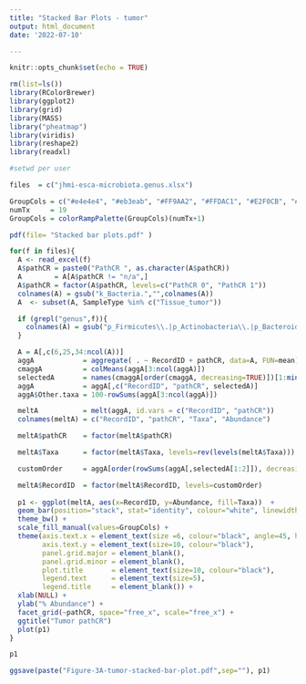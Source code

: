 ```yaml
---
title: "Stacked Bar Plots - tumor"
output: html_document
date: '2022-07-10'

---
```


```r
knitr::opts_chunk$set(echo = TRUE)
```

```r
rm(list=ls())
library(RColorBrewer)
library(ggplot2)
library(grid)
library(MASS)
library("pheatmap")
library(viridis)
library(reshape2)
library(readxl)
```

```r

#setwd per user

files  = c("jhmi-esca-microbiota.genus.xlsx")

GroupCols = c("#e4e4e4", "#eb3eab", "#FF9AA2", "#FFDAC1", "#E2F0CB", "#B5EAD7", "#C7CEEA", "#8e7cc3", "#f94144","#f8961e","#f9b14a","#f9c74f","#90be6d","#82d3d1","#4d908e","#6ec2e5","#277da1")
numTx     = 19
GroupCols = colorRampPalette(GroupCols)(numTx+1)

pdf(file= "Stacked bar plots.pdf" )

for(f in files){
  A <- read_excel(f)
  A$pathCR = paste0("PathCR ", as.character(A$pathCR))
  A        = A[A$pathCR != "n/a",]
  A$pathCR = factor(A$pathCR, levels=c("PathCR 0", "PathCR 1"))
  colnames(A) = gsub("k_Bacteria.","",colnames(A))
  A  <- subset(A, SampleType %in% c("Tissue_tumor"))

  if (grepl("genus",f)){
    colnames(A) = gsub("p_Firmicutes\\.|p_Actinobacteria\\.|p_Bacteroidetes\\.", "", colnames(A))
  }

  A = A[,c(6,25,34:ncol(A))]
  aggA            = aggregate( . ~ RecordID + pathCR, data=A, FUN=mean)
  cmaggA          = colMeans(aggA[3:ncol(aggA)])
  selectedA       = names(cmaggA[order(cmaggA, decreasing=TRUE)])[1:min(numTx,length(cmaggA))]
  aggA            = aggA[,c("RecordID", "pathCR", selectedA)]
  aggA$Other.taxa = 100-rowSums(aggA[3:ncol(aggA)])

  meltA           = melt(aggA, id.vars = c("RecordID", "pathCR"))
  colnames(meltA) = c("RecordID", "pathCR", "Taxa", "Abundance")

  meltA$pathCR    = factor(meltA$pathCR)

  meltA$Taxa      = factor(meltA$Taxa, levels=rev(levels(meltA$Taxa)))

  customOrder     = aggA[order(rowSums(aggA[,selectedA[1:2]]), decreasing=TRUE),"RecordID"]

  meltA$RecordID  = factor(meltA$RecordID, levels=customOrder)
  
  p1 <- ggplot(meltA, aes(x=RecordID, y=Abundance, fill=Taxa))  +
  geom_bar(position="stack", stat="identity", colour="white", linewidth=0.25) +
  theme_bw() +
  scale_fill_manual(values=GroupCols) +
  theme(axis.text.x = element_text(size =6, colour="black", angle=45, hjust=1, vjust=1),
        axis.text.y = element_text(size=10, colour="black"),
        panel.grid.major = element_blank(),
        panel.grid.minor = element_blank(),
        plot.title       = element_text(size=10, colour="black"),
        legend.text      = element_text(size=5),
        legend.title     = element_blank()) +
  xlab(NULL) +
  ylab("% Abundance") +
  facet_grid(~pathCR, space="free_x", scale="free_x") +
  ggtitle("Tumor pathCR")
  plot(p1)
}

p1

ggsave(paste("Figure-3A-tumor-stacked-bar-plot.pdf",sep=""), p1)


```




